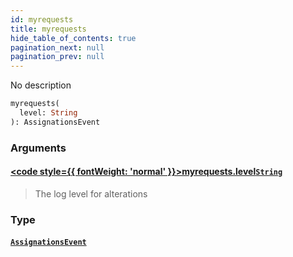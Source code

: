 ```yaml
---
id: myrequests
title: myrequests
hide_table_of_contents: true
pagination_next: null
pagination_prev: null
---
```








No description

```graphql
myrequests(
  level: String
): AssignationsEvent
```


### Arguments

#### [<code style={{ fontWeight: 'normal' }}>myrequests.<b>level</b></code>](#)<Bullet />[`String`](/docs/schemas/arkitekt/scalars/string) <Badge class="secondary" text="scalar"/>
> The log level for alterations
> 

### Type

#### [`AssignationsEvent`](/docs/schemas/arkitekt/objects/assignations-event) <Badge class="secondary" text="object"/>
> 
> 





